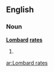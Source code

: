 ==English==

===Noun===
'''[[Lombard]] [[rates]]'''

# {{plural of|[[Lombard rate]]}}

[[ar:Lombard rates]]